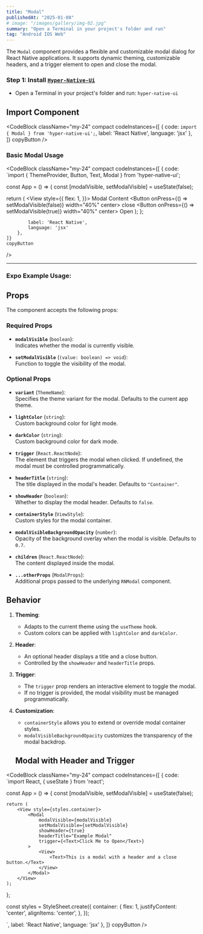 ```yaml
---
title: "Modal"
publishedAt: "2025-01-08"
# image: "/images/gallery/img-02.jpg"
summary: "Open a Terminal in your project's folder and run"
tag: "Android IOS Web"
---
```


The `Modal` component provides a flexible and customizable modal dialog for React Native applications. It supports dynamic theming, customizable headers, and a trigger element to open and close the modal.

### Step 1: Install [`Hyper-Native-Ui`](https://www.npmjs.com/package/hyper-native-ui)

* Open a Terminal in your project's folder and run: `hyper-native-ui`

## Import Component

<CodeBlock className="my-24"
    compact
    codeInstances={[
        {
            code: `import { Modal } from 'hyper-native-ui';`,
            label: 'React Native',
            language: 'jsx'
        },
    ]}
    copyButton
/>

### Basic Modal Usage
<CodeBlock className="my-24"
    compact
    codeInstances={[
        {
            code: `import { ThemeProvider, Button, Text, Modal } from 'hyper-native-ui';

const App = () => {
  const [modalVisible, setModalVisible] = useState(false);

  return (
    <ThemeProvider>
      <View
        style={{
          flex: 1,
        }}>
        <Modal modalVisible={modalVisible} setModalVisible={setModalVisible}>
          <View>
            <Text>Modal Content</Text>
          </View>
          <Button onPress={() => setModalVisible(false)} width="40%" center>
            close
          </Button>
        </Modal>
        <Button onPress={() => setModalVisible(true)} width="40%" center>
          Open
        </Button>
      </View>
    </ThemeProvider>
  );
};

            label: 'React Native',
            language: 'jsx'
        },
    ]}
    copyButton
/>

---
### **Expo Example Usage:**
<div 
data-snack-id="@akashmondal0/modal-hyper-native-ui" 
data-snack-platform="web" 
data-snack-preview="true" 
data-snack-theme="dark" 
style={{
  "overflow":"hidden",
  "background":"#0C0D0E",
  "border":"1px solid var(--color-border)",
  "borderRadius":"4px",
  "height":"505px",
  "width":"100%"
}}></div>
<script async src="https://snack.expo.dev/embed.js"></script>

## Props

The component accepts the following props:

### Required Props

- **`modalVisible`** (`boolean`):  
  Indicates whether the modal is currently visible.

- **`setModalVisible`** (`(value: boolean) => void`):  
  Function to toggle the visibility of the modal.

### Optional Props

- **`variant`** (`ThemeName`):  
  Specifies the theme variant for the modal. Defaults to the current app theme.

- **`lightColor`** (`string`):  
  Custom background color for light mode.

- **`darkColor`** (`string`):  
  Custom background color for dark mode.

- **`trigger`** (`React.ReactNode`):  
  The element that triggers the modal when clicked. If undefined, the modal must be controlled programmatically.

- **`headerTitle`** (`string`):  
  The title displayed in the modal's header. Defaults to `"Container"`.

- **`showHeader`** (`boolean`):  
  Whether to display the modal header. Defaults to `false`.

- **`containerStyle`** (`ViewStyle`):  
  Custom styles for the modal container.

- **`modalVisibleBackgroundOpacity`** (`number`):  
  Opacity of the background overlay when the modal is visible. Defaults to `0.7`.

- **`children`** (`React.ReactNode`):  
  The content displayed inside the modal.

- **`...otherProps`** (`ModalProps`):  
  Additional props passed to the underlying `RNModal` component.

## Behavior

1. **Theming**:
   - Adapts to the current theme using the `useTheme` hook.
   - Custom colors can be applied with `lightColor` and `darkColor`.

2. **Header**:
   - An optional header displays a title and a close button.
   - Controlled by the `showHeader` and `headerTitle` props.

3. **Trigger**:
   - The `trigger` prop renders an interactive element to toggle the modal.
   - If no trigger is provided, the modal visibility must be managed programmatically.

4. **Customization**:
   - `containerStyle` allows you to extend or override modal container styles.
   - `modalVisibleBackgroundOpacity` customizes the transparency of the modal backdrop.


   ## Modal with Header and Trigger

<CodeBlock className="my-24"
    compact
    codeInstances={[
        {
            code: `import React, { useState } from 'react';

const App = () => {
    const [modalVisible, setModalVisible] = useState(false);

    return (
        <View style={styles.container}>
            <Modal
                modalVisible={modalVisible}
                setModalVisible={setModalVisible}
                showHeader={true}
                headerTitle="Example Modal"
                trigger={<Text>Click Me to Open</Text>}
            >
                <View>
                    <Text>This is a modal with a header and a close button.</Text>
                </View>
            </Modal>
        </View>
    );
};

const styles = StyleSheet.create({
    container: {
        flex: 1,
        justifyContent: 'center',
        alignItems: 'center',
    },
});

`,
            label: 'React Native',
            language: 'jsx'
        },
    ]}
    copyButton
/>